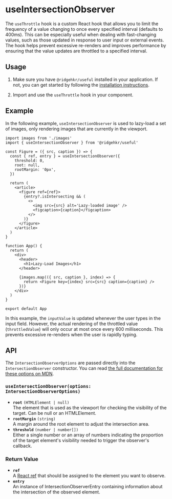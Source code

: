 
# useIntersectionObserver

The `useThrottle` hook is a custom React hook that allows you to limit the frequency of a value changing to once every specified interval (defaults to 400ms). This can be especially useful when dealing with fast-changing values, such as those updated in response to user input or external events. The hook helps prevent excessive re-renders and improves performance by ensuring that the value updates are throttled to a specified interval.

## Usage

1. Make sure you have `@ridgehkr/useful` installed in your application. If not, you can get started by following the [installation instructions](/#getting-started).

2. Import and use the `useThrottle` hook in your component.

## Example

In the following example, `useIntersectionObserver` is used to lazy-load a set of images, only rendering images that are currently in the viewport.

```tsx
import images from './images'
import { useIntersectionObserver } from '@ridgehkr/useful'

const Figure = ({ src, caption }) => {
  const { ref, entry } = useIntersectionObserver({
    threshold: 0,
    root: null,
    rootMargin: '0px',
  })

  return (
    <article>
      <figure ref={ref}>
        {entry?.isIntersecting && (
          <>
            <img src={src} alt='Lazy-loaded image' />
            <figcaption>{caption}</figcaption>
          </>
        )}
      </figure>
    </article>
  )
}

function App() {
  return (
    <div>
      <header>
        <h1>Lazy-Load Images</h1>
      </header>

      {images.map(({ src, caption }, index) => {
        return <Figure key={index} src={src} caption={caption} />
      })}
    </div>
  )
}

export default App
```

In this example, the `inputValue` is updated whenever the user types in the input field. However, the actual rendering of the throttled value (`throttledValue`) will only occur at most once every 600 milliseconds. This prevents excessive re-renders when the user is rapidly typing.

## API

The `IntersectionObserverOptions` are passed directly into the `IntersectionObserver` constructor. You can read [the full documentation for these options on MDN](https://developer.mozilla.org/en-US/docs/Web/API/Intersection_Observer_API#intersection_observer_options).

### `useIntersectionObserver(options: IntersectionObserverOptions)`

- **`root`** `(HTMLElement | null)`\
  The element that is used as the viewport for checking the visibility of the target. Can be null or an HTMLElement.
- **`rootMargin`** `(string)`\
  A margin around the root element to adjust the intersection area.
- **`threshold`** `(number | number[])`\
  Either a single number or an array of numbers indicating the proportion of the target element's visibility needed to trigger the observer's callback.

### Return Value

- **`ref`**\
  A [React ref](https://react.dev/reference/react/useRef) that should be assigned to the element you want to observe.
- **`entry`**\
  An instance of IntersectionObserverEntry containing information about the intersection of the observed element.
